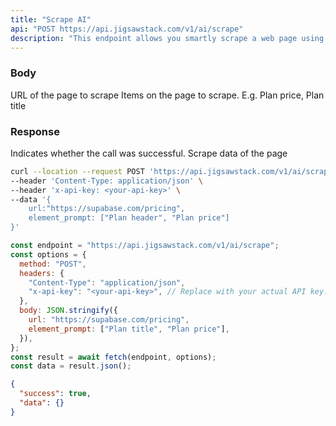```yaml
---
title: "Scrape AI"
api: "POST https://api.jigsawstack.com/v1/ai/scrape"
description: "This endpoint allows you smartly scrape a web page using prompts."
---
```


### Body

<ParamField body="url" type="string" required>
  URL of the page to scrape
</ParamField>

<ParamField body="element_prompt" type="array<string>" required>
  Items on the page to scrape. E.g. Plan price, Plan title
</ParamField>

<Snippet file="header.mdx" />

### Response

<ResponseField name="success" type="boolean">
  Indicates whether the call was successful.
</ResponseField>

<ResponseField name="data" type="json">
  Scrape data of the page
</ResponseField>

<RequestExample>

```bash cURL
curl --location --request POST 'https://api.jigsawstack.com/v1/ai/scrape' \
--header 'Content-Type: application/json' \
--header 'x-api-key: <your-api-key>' \
--data '{
    url:"https://supabase.com/pricing",
    element_prompt: ["Plan header", "Plan price"]
}'
```

```javascript Node.js
const endpoint = "https://api.jigsawstack.com/v1/ai/scrape";
const options = {
  method: "POST",
  headers: {
    "Content-Type": "application/json",
    "x-api-key": "<your-api-key>", // Replace with your actual API key.
  },
  body: JSON.stringify({
    url: "https://supabase.com/pricing",
    element_prompt: ["Plan title", "Plan price"],
  }),
};
const result = await fetch(endpoint, options);
const data = result.json();
```

</RequestExample>

<ResponseExample>

```json Response
{
  "success": true,
  "data": {}
}
```

</ResponseExample>
